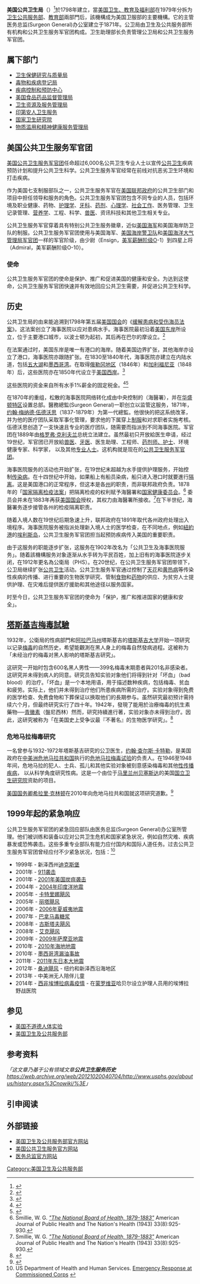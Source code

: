 {{Infobox Govt Agency
| agency_name = 美国公共卫生局
| english_name = United States Public Health Service
| logo         = United States Public Health Service (logo).svg
| logo_width   = 
| logo_caption = 美國公共卫生局标志
| seal         = phs.svg
| seal_width   = 140px
| seal_caption = 美國公共卫生局徽章
| picture = Flag of the United States Public Health Service.svg
| picture_caption = 美国公共卫生局旗帜
| formed = 1798年（在1871、1889、1902和1912年重组架构）
| jurisdiction = [[美国联邦政府|美国联邦政府]]
| headquarters = [[华盛顿特区|华盛顿特区]]
| chief1_name = "悬空"
| chief1_title = [[卫生助理部长|卫生助理部长]]
| parent_agency = [[美国卫生及公共服务部|美国卫生及公共服务部]]
| child1_agency = [[美国公共卫生服务军官团|美国公共卫生服务军官团]]
| website = {{url|http://www.usphs.gov/|www.USPHS.gov}}
}}
'''美国公共卫生局'''（{{lang-en|United States Public Health Service}}）<ref name="中譯">{{Citation|title=美国食品和药品管理局医疗器械管理规定概述|url=https://www.fda.gov/downloads/Training/CDRHLearn/UCM234360.pdf|format=pdf|author=威廉·萨顿|publisher=[[美国食品药品监督管理局|美国食品药品监督管理局]]|archivedate=2017-11-02|archiveurl=https://web.archive.org/web/20171102230953/https://www.fda.gov/downloads/Training/CDRHLearn/UCM234360.pdf|language=zh-hans|deadurl=yes}}</ref>於1798年建立，當[[美国卫生、教育及福利部|美国卫生、教育及福利部]]在1979年分拆为[[美国卫生及公共服务部|卫生公共服务部]]、[[美國教育部|教育部]]兩部門后，該機構成为美国卫服部的主要機構。它的主管医务总监(Surgeon General)办公室建立于1871年。公卫局由卫生及公共服务部所有机构和公共卫生服务军官团构成。卫生助理部长负责管理公卫局和公共卫生服务军官团。

== 属下部门 ==
* [[卫生保健研究与质量局|卫生保健研究与质量局]]
* [[毒物和疾病登记局|毒物和疾病登记局]]
* [[疾病控制和预防中心|疾病控制和预防中心]]
* [[美国食品药品监督管理局|美国食品药品监督管理局]]<br>
* [[卫生资源及服务管理局|卫生资源及服务管理局]]
* [[印第安人卫生服务|印第安人卫生服务]]
* [[国家卫生研究院|国家卫生研究院]]
* [[物质滥用和精神健康服务管理局|物质滥用和精神健康服务管理局]]

== 美国公共卫生服务军官团 ==
[[美国公共卫生服务军官团|美国公共卫生服务军官团]]任命超过6,000名公共卫生专业人士以宣传[[公共卫生|公共卫生]]疾病预防计划和提升公共卫生科学。公共卫生服务军官经常在前线对抗恶劣卫生环境和打击疾病。

作为美国七支制服部队之一，公共卫生服务军官在[[美国联邦政府|美国联邦政府]]的公共卫生部门和项目中担任领导和服务的角色。公共卫生服务军官团包含不同专业的人员，包括环境及职业健康、药物、[[护理学|护理学]]、[[牙科|牙科]]、[[药剂|药剂]]、[[心理学|心理学]]、[[社会工作|社会工作]]、医务管理、卫生记录管理、[[营养学|营养学]]、工程、科学、[[兽医|兽医]]、资讯科技和其他卫生相关专业。

公共卫生服务军官穿着具有特别公共卫生服务徽章，近似[[美国海军|美国海军]]和美国海岸防卫队的制服。公共卫生服务军官团使用与美国海军、[[美国海岸警卫队|美国海岸警卫队]]和[[美国海洋大气管理局军官团|美国海洋大气管理局军官团]]一样的军官阶级，由少尉（Ensign，[[美军薪酬阶级|美军薪酬阶级]]O-1）到四星上将（Admiral，美军薪酬阶级O-10）。

=== 使命 ===
公共卫生服务军官团的使命是保护、推广和促进美国的健康和安全。为达到这使命，公共卫生服务军官团快速并有效地回应公共卫生需要，并促进公共卫生科学。

== 历史 ==
公共卫生局的由来能追溯到1798年第五届[[美国国会|美国国会]]的《[[缓解患病和受伤海员法案|缓解患病和受伤海员法案]]》。这法案创立了海事医院以应对患病水手。海事医院最初沿着[[美国东岸|美国东岸]]所设立，位于主要港口城市，以波士顿为起初，其后再在巴尔的摩设立。<ref name="Gostin_2008">{{Cite book|url=https://books.google.com/books?id=7SN73yRun24C&pg=PA156&dq=%22Act+for+the+relief+of+sick+and+disabled+seamen%22+%22marine+hospital+service%22&hl=en&sa=X&ei=NRObUJzjHKqGyQG4loCwAw&ved=0CEUQ6AEwBw#v=onepage&q=%22Act%20for%20the%20relief%20of%20sick%20and%20disabled%20seamen%22%20%22marine%20hospital%20service%22&f=false|title=Public Health Law: Power, Duty, Restraint, Revised and Expanded|last=Gostin|first=Lawrence O.|publisher=University of California Press|accessdate=2012-11-08|year=2008|isbn=0520253760|edition=2nd|page=156|chapter=Box 8: The Federal Presence in Public Health|archive-date=2019-09-03|archive-url=https://web.archive.org/web/20190903013955/https://books.google.com/books?id=7SN73yRun24C&pg=PA156&dq=%22Act+for+the+relief+of+sick+and+disabled+seamen%22+%22marine+hospital+service%22&hl=en&sa=X&ei=NRObUJzjHKqGyQG4loCwAw&ved=0CEUQ6AEwBw#v=onepage&q=%22Act%20for%20the%20relief%20of%20sick%20and%20disabled%20seamen%22%20%22marine%20hospital%20service%22&f=false|dead-url=no}}</ref>

在法案通过时，美国东岸是唯一有港口的海岸。随着美国边界扩张，其他海岸亦设立了港口，海事医院亦跟随扩张。在1830至1840年代，海事医院亦建立在内陆水道，包括[[五大湖|五大湖]]和[[墨西哥湾|墨西哥湾]]。在取得[[俄勒冈地区|俄勒冈地区]]（1846年）和[[加利福尼亚|加利福尼亚]]（1848年）后，这些医院亦在1850年代设立于[[美国西岸|美国西岸]]。<ref name="Gostin_2008">{{Cite book|url=https://books.google.com/books?id=7SN73yRun24C&pg=PA156&dq=%22Act+for+the+relief+of+sick+and+disabled+seamen%22+%22marine+hospital+service%22&hl=en&sa=X&ei=NRObUJzjHKqGyQG4loCwAw&ved=0CEUQ6AEwBw#v=onepage&q=%22Act%20for%20the%20relief%20of%20sick%20and%20disabled%20seamen%22%20%22marine%20hospital%20service%22&f=false|title=Public Health Law: Power, Duty, Restraint, Revised and Expanded|last=Gostin|first=Lawrence O.|publisher=University of California Press|accessdate=2012-11-08|year=2008|isbn=0520253760|edition=2nd|page=156|chapter=Box 8: The Federal Presence in Public Health}}</ref>

这些医院的资金来自所有水手1%薪金的固定税金。<ref name="Gostin_2008">{{Cite book|url=https://books.google.com/books?id=7SN73yRun24C&pg=PA156&dq=%22Act+for+the+relief+of+sick+and+disabled+seamen%22+%22marine+hospital+service%22&hl=en&sa=X&ei=NRObUJzjHKqGyQG4loCwAw&ved=0CEUQ6AEwBw#v=onepage&q=%22Act%20for%20the%20relief%20of%20sick%20and%20disabled%20seamen%22%20%22marine%20hospital%20service%22&f=false|title=Public Health Law: Power, Duty, Restraint, Revised and Expanded|last=Gostin|first=Lawrence O.|publisher=University of California Press|accessdate=2012-11-08|year=2008|isbn=0520253760|edition=2nd|page=156|chapter=Box 8: The Federal Presence in Public Health}}</ref><ref name="Ungar_2011">{{Cite news|url=http://blogs.forbes.com/rickungar/2011/01/17/congress-passes-socialized-medicine-and-mandates-health-insurance-in-1798/|title=Congress Passes Socialized Medicine and Mandates Health Insurance -In 1798|last=Ungar|first=Rick|date=January 17, 2011|publisher=[[Forbes|Forbes.com]]|accessdate=2012-11-08|archive-date=2011-08-06|archive-url=https://web.archive.org/web/20110806042039/http://blogs.forbes.com/rickungar/2011/01/17/congress-passes-socialized-medicine-and-mandates-health-insurance-in-1798/|dead-url=no}}</ref>

在1870年的重组，松散的海事医院网络转化成由中央控制的{{Link-en|美國海事醫務署|Marine Hospital Service}}（海醫署），并在[[华盛顿特区|华盛顿特区]]设置总部。醫務總監(Surgeon General)一职创立以监管这服务，1871年，[[约翰·梅纳德·伍德沃思|约翰·梅纳德·伍德沃思]]（1837-1879年）为第一代總監。他很快的把这系统改革，并为他的医疗团队采取军事化管理，要求他的下属穿上[[制服|制服]]和对求职者实施考核。伍德沃思创造了一支快速且专业的医疗团队，随需要而指派到不同海事医院。军官团在1889年由[[格罗弗·克利夫兰|格罗弗·克利夫兰]]总统立法建立。虽然最初只开放給医生申请，经过19世纪，军官团已开放給[[兽医|兽医]]、[[牙医学|牙医]]、医生助理、工程师、[[药剂师|药剂师、]][[护士|护士]]、环境健康专家、科学家， 以及其他[[专业人士|专业人士]]。这机构就是现在的[[公共卫生服务军官团|公共卫生服务军官团]]。

海事医院服务的活动也开始扩张，在19世纪末超越为水手提供护理服务，开始控制[[传染病|传染病]]。在十四世纪中开始，如果船上有船员染病，船只进入港口时就要進行[[隔離檢疫|隔离]]。这是美国港口的正常程序，但这本是各[[美国州份|州]]的职责，而非联邦政府负责。1878年的「[[国家隔离检疫法案|国家隔离检疫法案]]」把隔离检疫的权利赋予海醫署和[[国家健康委员会|国家健康委员会]]。<ref name="Smillie">Smillie, W. G. [http://www.ncbi.nlm.nih.gov/pmc/articles/PMC1527526/ ''"The National Board of Health, 1879-1883"''] {{Wayback|url=http://www.ncbi.nlm.nih.gov/pmc/articles/PMC1527526/ |date=20210211205240 }} American Journal of Public Health and The Nation's Health (1943) 33(8):925-930.</ref> 委员会并未在1883年再获[[美国国会|美国国会]]授权，其权力由海醫署所接收。<ref name="Smillie">Smillie, W. G. [http://www.ncbi.nlm.nih.gov/pmc/articles/PMC1527526/ ''"The National Board of Health, 1879-1883"''] American Journal of Public Health and The Nation's Health (1943) 33(8):925-930.</ref>在下半世纪，海醫署务逐步接管各州的检疫隔离职责。

随着入境人数在19世纪后期急速上升，联邦政府在1891年取代各州政府处理出入境程序。海事医院服务被指派处理新入境人士的医学检查，在不同地点，例如[[紐約港|紐約港]]的[[埃利斯島|埃利斯岛]]，公共卫生服务军官团担当起预防疾病传入美国的重要职责。

由于这服务的职能逐步扩张，这服务在1902年改名为「公共卫生及海事医院服务」。随着該機構服务对象逐渐从水手转为平民百姓，加上旧有的海事医院逐步关闭，在1912年更名為公衛局（PHS）。在20世纪，在公共卫生服务军官团带领下，公卫局继续扩张[[公共卫生|公共卫生]]活动。公共卫生服务军官通过控制了[[天花|天花]]和[[黄热病|黄热病]]等传染性疾病的传播、进行重要的生物医学研究、管制[[食物|食物]]和[[药物|药物]]的供应、为贫穷人士提供护理、在灾难后提供医疗援助和其他途径以服务国家。

时至今日，公共卫生服务军官团的使命为「保护，推广和推进国家的健康和安全」。

== [[塔斯基吉梅毒試驗|塔斯基吉梅毒試驗]] ==
1932年，公衛局的性病部門和[[阿拉巴马州|阿拉巴马州]]塔斯基吉的[[塔斯基吉大学|塔斯基吉大学]]开始一项研究以记录[[梅毒|梅毒]]的自然历史，希望能觀測在黑人身上的梅毒自然發病過程。这被称为「未经治疗的梅毒对黑人影响的塔斯基吉研究」。

这研究一开始时包含600名黑人男性——399名梅毒末期患者與201名非感染者。这研究并未得到病人的同意。研究员告知实验对象他们将得到针对「坏血」（bad blood）的治疗。「坏血」是一个本地用语，用于描述数种疾病，包括梅毒、贫血和疲劳。实际上，他们并未得到治疗他们所患疾病所需的治疗。实验对象得到免费的医学检查、免费食物和下葬保证以换取他们的長期参与。虽然研究最初预计需持续六个月，但最终研究实行了四十年。1942年，發現了能用於治療梅毒的抗生素藥物──[[青黴素|青黴素]]（盤尼西林）然而，研究持續進行著，实验对象亦未得到治疗。因此，这研究被称为「在美国史上受争议最『不著名』的生物医学研究」。<ref>{{Cite journal|title=The Tuskegee Legacy Project: willingness of minorities to participate in biomedical research|url=http://muse.jhu.edu/cgi-bin/resolve_openurl.cgi?issn=1049-2089&volume=17&issue=4&spage=698&aulast=Katz|date=November 2006|journal=J Health Care Poor Underserved|issue=4|doi=10.1353/hpu.2006.0126|volume=17|pages=698–715|pmc=1780164|pmid=17242525|vauthors=Katz RV, Kegeles SS, Kressin NR, etal}}</ref>

=== 危地马拉梅毒研究 ===
一名曾参与1932-1972年塔斯基吉研究的公卫医生，[[约翰·查尔斯·卡特勒|约翰·查尔斯·卡特勒]]，是美国政府在[[中美洲|中美洲]][[危地马拉共和国|危地马拉共和国]]执行的[[危地马拉梅毒试验|危地马拉梅毒试验]]的负责人。在1946至1948年间，危地马拉的犯人、士兵、孤儿和其他实验对象被刻意感染梅毒和其他[[性传播疾病|性传播疾病]]， 以从科学角度研究性病。这是一个由位于[[马里兰州|马里兰州]][[贝塞斯达_(马里兰州)|贝塞斯达]]的美国[[國立衛生研究院_(美國)|国立卫生研究院]]资助的项目。

[[美国国务卿|美国国务卿]][[希拉里·克林顿|希拉里·克林顿]]在2010年向危地马拉共和国就这项研究道歉。<ref>{{Cite news|url=http://www.nytimes.com/2010/10/02/health/research/02infect.html?_r=0|title=Syphilis Experiment Is Revealed, Prompting U.S. Apology to Guatemala|last=McNeil Jr|first=Donald G.|date=2010-10-01|work=The New York Times|accessdate=2016-08-05|archive-date=2021-01-09|archive-url=https://web.archive.org/web/20210109160058/https://www.nytimes.com/2010/10/02/health/research/02infect.html?_r=0|dead-url=no}}</ref>

== 1999年起的紧急响应 ==
公共卫生服务军官团的紧急回应部队由医务总监(Surgeon General)办公室所管理。他们被训练和装备以应对公共卫生危机和国家紧急状况，例如自然灾难、疾病暴发或恐怖袭击。这些多重专业部队有能力应付国内和国际人道任务。过去公共卫生服务军官团曾经应付不少紧急状况，包括：<ref name=emergencyresponse>US Department of Health and Human Services. [http://www.usphs.gov/AboutUs/emergencyresponse.aspx Emergency Response at Commissioned Corps] {{webarchive|url=https://web.archive.org/web/20101130194950/http://usphs.gov/aboutus/emergencyresponse.aspx |date=2010-11-30 }}</ref>
* 1999年 - 新泽西州[[迪克斯堡|迪克斯堡]]
* 2001年 - [[911袭击|911袭击]]
* 2001年 - [[2001年美國炭疽攻擊事件|2001年美国炭疽袭击]]
* 2004年 - [[2004年印度洋地震|2004年印度洋地震]]
* 2005年 - [[2005年飓风卡特里娜|卡特里娜飓风]]
* 2005年 - [[丽塔飓风|丽塔飓风]]
* 2006年 - [[2006年夏威夷地震|2006年夏威夷地震]]
* 2007年 - [[巴拿马毒糖浆|巴拿马毒糖浆]]
* 2008年 - [[颶風古斯塔夫_(2008年)|古斯塔夫飓风]]
* 2008年 - [[飓风艾克|艾克飓风]]
* 2009年 - [[2009年萨摩亚地震|2009年萨摩亚地震]]
* 2010年 - [[2010年海地地震|2010年海地地震]]
* 2010年 - [[2010年墨西哥灣漏油事故|墨西哥湾漏油事故]]
* 2011年 - [[2011年東日本大地震|2011年东日本大地震]]
* 2012年 - [[颶風桑迪|桑迪飓风]] - 纽约和新泽西沿海地区
* 2013年 - 中美洲无人陪伴儿童
* 2014年 - [[西非埃博拉病毒疫情|西非埃博拉病毒疫情]] - 在[[蒙罗维亚|蒙罗维亚]]哈贝尔设立护理人员用的埃博拉野战医院

== 参见 ==
* [[美國不道德人體實驗|美国不道德人体实验]]
* [[美国卫生及公共服务部|美国卫生及公共服务部]]

== 参考资料 ==
''「这文章乃基于公有领域文章'''公共卫生服务历史'''https://web.archive.org/web/20121020040704/http://www.usphs.gov/aboutus/history.aspx%3Cnowiki/%3E」''{{Reflist|2}}

== 引申阅读 ==

== 外部链接 ==
* [http://www.hhs.gov 美国卫生及公共服务部官方网站] {{Wayback|url=http://www.hhs.gov/ |date=20121118225428 }}
* [https://web.archive.org/web/20090506174822/http://www.usphs.gov/ 美国公共卫生服务官方网站]
* [http://www.surgeongeneral.gov 医务总监官方网站] {{Wayback|url=http://www.surgeongeneral.gov/ |date=20090428100016 }}

[[Category:美国卫生及公共服务部|Category:美国卫生及公共服务部]]